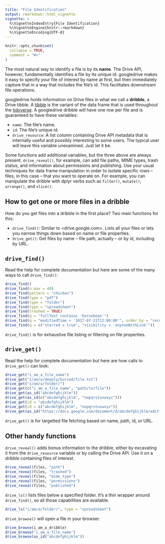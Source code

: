 ```yaml
---
title: "File Identification"
output: rmarkdown::html_vignette
vignette: >
  %\VignetteIndexEntry{File Identification}
  %\VignetteEngine{knitr::rmarkdown}
  %\VignetteEncoding{UTF-8}
---
```


```r
knitr::opts_chunk$set(
  collapse = TRUE,
  comment = "#>"
)
```

The most natural way to identify a file is by its **name**. The Drive API, however, fundamentally identifies a file by its unique id. googledrive makes it easy to specify your file of interest by name at first, but then immediately capture that in a way that includes the file's id. This facilitates downstream file operations.

googledrive holds information on Drive files in what we call a **dribble**, a Drive tibble. A [tibble](http://tibble.tidyverse.org/reference/tibble.html) is the variant of the data frame that is used throughout the [tidyverse](http://www.tidyverse.org). A googledrive dribble will have one row per file and is guaranteed to have these variables:

  * `name`: The file's name.
  * `id`: The file's unique id.
  * `drive_resource`: A list column containing Drive API metadata that is internally useful and possibly interesting to some users. The typical user will leave this variable unexamined. Just let it be.
  
Some functions add additional variables, but the three above are always present. `drive_reveal()`, for example, can add file paths, MIME types, trash status, and information about permissions and publishing. Use your usual techniques for data frame manipulation in order to isolate specific rows -- files, in this case -- that you want to operate on. For example, you can manipulate the dribble with dplyr verbs such as `filter()`, `mutate()`, `arrange()`, and `slice()`.

## How to get one or more files in a dribble

How do you get files into a dribble in the first place? Two main functions for this:

  * `drive_find()`: Similar to <drive.google.com>. Lists all your files or lets you narrow things down based on name or file properties.
  * `drive_get()`: Get files by name -- file path, actually -- or by id, including by URL.
  
## `drive_find()`

Read the help for complete documentation but here are some of the many ways to call `drive_find()`:

```r
drive_find()
drive_find(n_max = 40)
drive_find(pattern = "chicken")
drive_find(type = "pdf")
drive_find(type = "folder")
drive_find(type = "spreadsheet")
drive_find(trashed = TRUE)
drive_find(q = "fullText contains 'horsebean'")
drive_find(q = "modifiedTime > '2017-07-21T12:00:00'", order_by = "recency")
drive_find(q = c("starred = true", "visibility = 'anyoneWithLink'"))
```

`drive_find()` is for exhaustive file listing or filtering on file properties.

## `drive_get()`

Read the help for complete documentation but here are how calls to `drive_get()` can look:

```r
drive_get("i_am_a_file_name")
drive_get("i/am/a/deeply/buried/file.txt")
drive_get("i/am/a/folder/")
drive_get(c("i_am_a_file_name", "path/to/file"))
drive_get(as_id("abcdefghijklm"))
drive_get(as_id(c("abcdefghijklm", "nopqrstuvwxyz")))
drive_get(id = "abcdefghijklm")
drive_get(id = c("abcdefghijklm", "nopqrstuvwxyz"))
drive_get(as_id("https://docs.google.com/document/d/abcdefghijklm/edit"))
```

`drive_get()` is for targetted file fetching based on name, path, id, or URL.

## Other handy functions

`drive_reveal()` adds bonus information to the dribble, either by excavating it from the `drive_resource` variable or by calling the Drive API. Use it on a dribble containing files of interest.

```r
drive_reveal(files, "path")
drive_reveal(files, "trashed")
drive_reveal(files, "mime_type")
drive_reveal(files, "permissions")
drive_reveal(files, "published")
```

`drive_ls()` lists files below a specified folder. It's a thin wrapper around `drive_find()`, so all those capabilities are available.

```r
drive_ls("i/am/a/folder/", type = "spreadsheet")
```

`drive_browse()` will open a file in your browser.

```r
drive_browse(i_am_a_dribble)
drive_browse("i_am_a_file_name")
drive_browse(as_id("abcdefghijklm"))
```
